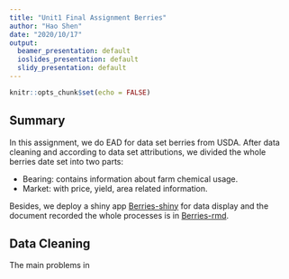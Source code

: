 ```yaml
---
title: "Unit1 Final Assignment Berries"
author: "Hao Shen"
date: "2020/10/17"
output:
  beamer_presentation: default
  ioslides_presentation: default
  slidy_presentation: default
---
```


```r
knitr::opts_chunk$set(echo = FALSE)
```

## Summary

In this assignment, we do EAD for data set berries from USDA. After data cleaning and according to data set attributions, we divided the whole berries date set into two parts:

* Bearing: contains information about farm chemical usage.
* Market: with price, yield, area related information.

Besides, we deploy a shiny app [Berries-shiny](https://haoshen.shinyapps.io/Berries-shiny/) for data display and the document recorded the whole processes is in [Berries-rmd](Berries-rmd.pdf).

## Data Cleaning

The main problems in 



